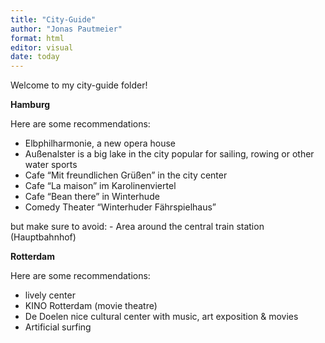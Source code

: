 ```yaml
---
title: "City-Guide"
author: "Jonas Pautmeier"
format: html
editor: visual
date: today
---
```


Welcome to my city-guide folder!

**Hamburg**

Here are some recommendations: 

-   Elbphilharmonie, a new opera house
-   Außenalster is a big lake in the city popular for sailing, rowing or other water sports
-   Cafe "Mit freundlichen Grüßen" in the city center
-   Cafe "La maison" im Karolinenviertel
-   Cafe "Bean there" in Winterhude\
-   Comedy Theater "Winterhuder Fährspielhaus"

but make sure to avoid: 
-   Area around the central train station (Hauptbahnhof)

**Rotterdam**

Here are some recommendations: 

-   lively center
-   KINO Rotterdam (movie theatre)
-   De Doelen nice cultural center with music, art exposition & movies
-   Artificial surfing

```r

```
